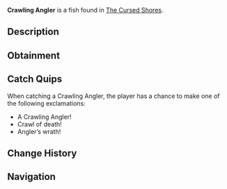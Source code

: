 {{FishInfobox
|image          = Crawling Angler.png
|rarity         = Rare
|sea            = Second Sea
|location       = [[The Cursed Shores]]
|sublocation    = 
|sources        = Fishing Rod
|radar_location = 
|prog_speed     = -60
|xp             = 725
|weather        = Foggy
|time           = Night
|season         = Autumn
|bait           = Sapphire Krill
|base_weight    = 13
|base_value     = 950
|weight_range   = 8.5
|base_chance    = 45
|base_resil     = 9
}}
'''Crawling Angler''' is a {{Rarity|Rare}} fish found in [[The Cursed Shores]].

== Description ==
{{Description|A cunning hunter that drags its prey into oblivion.|Bestiary Entry}}

== Obtainment ==
{{Description|It creeps where the shadows stretch long.|Bestiary Hint}}
{{Fish Availability|
The Cursed Shores
|top_rods      = 
Astralhook Rod\77848.47\222437.41;
Trident Rod\74076.83\39718.59;
Leviathan's Fang Rod\66924.48\40047.23;
Great Rod of Oscar\64058.32\60515.06;
Fang of the Eclipse\61531.54\61531.54;
Training Rod\50460.77\227539.83;
Flimsy Rod\34153.84\34153.84;
Carrot Rod\59769.53\59769.53;
No-Life Rod\57224.91\53826.86;
Verdant Shear Rod\52634.69\52634.69;
Free Spirit Rod\51261.4\54849.85;
Blazebringer Rod\50691.58\50691.58;
Challenger's Rod\45440.84\42573.07;
Seraphic Rod\44915.56\34806.63;
Depthseeker Rod\36376.21\35233.28;
Rod Of The Forgotten Fang\35998.1\31929.82;
Avalanche Rod\35238.35\34158.37;
Rod Of The Depths\34942.85\32304.62;
Steady Rod\33981.06\32743.28;
Ethereal Prism Rod\33846.73\33846.73;
Volcanic Rod\32893.82\30738.19;
Zeus Rod\32407.23\30140.33;
Rod Of The Exalted One\31103.28\31103.28
|recommended   = Astralhook Rod
}}

== Catch Quips ==
When catching a Crawling Angler, the player has a chance to make one of the following exclamations:
* A Crawling Angler!
* Crawl of death!
* Angler’s wrath!

== Change History ==
{{Change History|{{subst:Current Version}}}}

== Navigation ==
{{Fish Navbox|The Cursed Shores}}